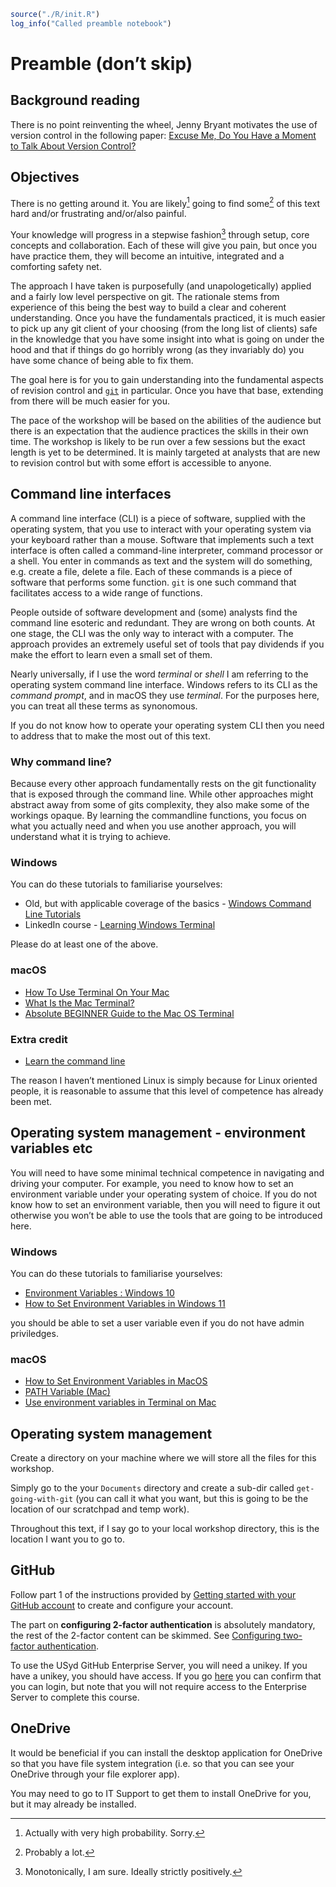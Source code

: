 
```r
source("./R/init.R")
log_info("Called preamble notebook")
```

# Preamble (don't skip) {.unnumbered}

## Background reading

There is no point reinventing the wheel, Jenny Bryant motivates the use of version control in the following paper: [Excuse Me, Do You Have a Moment to Talk About Version Control?](https://www.tandfonline.com/doi/full/10.1080/00031305.2017.1399928?needAccess=true)

## Objectives

:::callout-note
There is no getting around it.
You are likely^[Actually with very high probability. Sorry.] going to find some^[Probably a lot.] of this text hard and/or frustrating and/or/also painful.

Your knowledge will progress in a stepwise fashion^[Monotonically, I am sure. Ideally strictly positively.] through setup, core concepts and collaboration.
Each of these will give you pain, but once you have practice them, they will become an intuitive, integrated and a comforting safety net.
:::

The approach I have taken is purposefully (and unapologetically) applied and a fairly low level perspective on git.
The rationale stems from experience of this being the best way to build a clear and coherent understanding.
Once you have the fundamentals practiced, it is much easier to pick up any git client of your choosing (from the long list of clients) safe in the knowledge that you have some insight into what is going on under the hood and that if things do go horribly wrong (as they invariably do) you have some chance of being able to fix them.

The goal here is for you to gain understanding into the fundamental aspects of revision control and [`git`](https://git-scm.com/) in particular.
Once you have that base, extending from there will be much easier for you.

The pace of the workshop will be based on the abilities of the audience but there is an expectation that the audience practices the skills in their own time.
The workshop is likely to be run over a few sessions but the exact length is yet to be determined.
It is mainly targeted at analysts that are new to revision control but with some effort is accessible to anyone.

## Command line interfaces

A command line interface (CLI) is a piece of software, supplied with the operating system, that you use to interact with your operating system via your keyboard rather than a mouse.
Software that implements such a text interface is often called a command-line interpreter, command processor or a shell.
You enter in commands as text and the system will do something, e.g. create a file, delete a file.
Each of these commands is a piece of software that performs some function.
`git` is one such command that facilitates access to a wide range of functions.

People outside of software development and (some) analysts find the command line esoteric and redundant.
They are wrong on both counts.
At one stage, the CLI was the only way to interact with a computer.
The approach provides an extremely useful set of tools that pay dividends if you make the effort to learn even a small set of them.

Nearly universally, if I use the word *terminal* or *shell* I am referring to the operating system command line interface.
Windows refers to its CLI as the *command prompt*, and in macOS they use *terminal*.
For the purposes here, you can treat all these terms as synonomous.

If you do not know how to operate your operating system CLI then you need to address that to make the most out of this text.

### Why command line?

Because every other approach fundamentally rests on the git functionality that is exposed through the command line.
While other approaches might abstract away from some of gits complexity, they also make some of the workings opaque.
By learning the commandline functions, you focus on what you actually need and when you use another approach, you will understand what it is trying to achieve.


### Windows

You can do these tutorials to familiarise yourselves:

+ Old, but with applicable coverage of the basics - [Windows Command Line Tutorials](https://www.youtube.com/watch?v=MBBWVgE0ewk&list=PL6gx4Cwl9DGDV6SnbINlVUd0o2xT4JbMu)
+ LinkedIn course - [Learning Windows Terminal](https://www.linkedin.com/learning/learning-windows-terminal/windows-terminal?u=2196204)

Please do at least one of the above.

### macOS

+ [How To Use Terminal On Your Mac](https://www.youtube.com/watch?v=FfT8OfMpARM)
+ [What Is the Mac Terminal?](https://www.youtube.com/watch?v=31ExRnh2cRs)
+ [Absolute BEGINNER Guide to the Mac OS Terminal](https://www.youtube.com/watch?v=aKRYQsKR46I)

### Extra credit

+ [Learn the command line](https://www.codecademy.com/learn/learn-the-command-line)


:::callout-note
The reason I haven't mentioned Linux is simply because for Linux oriented people, it is reasonable to assume that this level of competence has already been met.
:::

## Operating system management - environment variables etc

You will need to have some minimal technical competence in navigating and driving your computer.
For example, you need to know how to set an environment variable under your operating system of choice.
If you do not know how to set an environment variable, then you will need to figure it out otherwise you won't be able to use the tools that are going to be introduced here.

### Windows

You can do these tutorials to familiarise yourselves:

+ [Environment Variables : Windows 10](https://www.youtube.com/watch?v=z84UIZy_qgE)
+ [How to Set Environment Variables in Windows 11](https://www.youtube.com/watch?v=ow2jROvxyH4)

you should be able to set a user variable even if you do not have admin priviledges.

### macOS

+ [How to Set Environment Variables in MacOS](https://phoenixnap.com/kb/set-environment-variable-mac)
+ [PATH Variable (Mac)](https://www.youtube.com/watch?v=2J58Pc2ZOAQ)
+ [Use environment variables in Terminal on Mac
](https://support.apple.com/en-gb/guide/terminal/apd382cc5fa-4f58-4449-b20a-41c53c006f8f/mac)

## Operating system management

Create a directory on your machine where we will store all the files for this workshop.

Simply go to the your `Documents` directory and create a sub-dir called `get-going-with-git` (you can call it what you want, but this is going to be the location of our scratchpad and temp work).

Throughout this text, if I say go to your local workshop directory, this is the location I want you to go to.

## GitHub

Follow part 1 of the instructions provided by [Getting started with your GitHub account](https://docs.github.com/en/get-started/onboarding/getting-started-with-your-github-account) to create and configure your account.

::: callout-warning
The part on **configuring 2-factor authentication** is absolutely mandatory, the rest of the 2-factor content can be skimmed.
See [Configuring two-factor authentication](https://docs.github.com/en/authentication/securing-your-account-with-two-factor-authentication-2fa/configuring-two-factor-authentication).
:::


To use the USyd GitHub Enterprise Server, you will need a unikey. 
If you have a unikey, you should have access.
If you go [here](https://github.sydney.edu.au) you can confirm that you can login, but note that you will not require access to the Enterprise Server to complete this course. 

## OneDrive

It would be beneficial if you can install the desktop application for OneDrive so that you have file system integration (i.e. so that you can see your OneDrive through your file explorer app).

You may need to go to IT Support to get them to install OneDrive for you, but it may already be installed.





